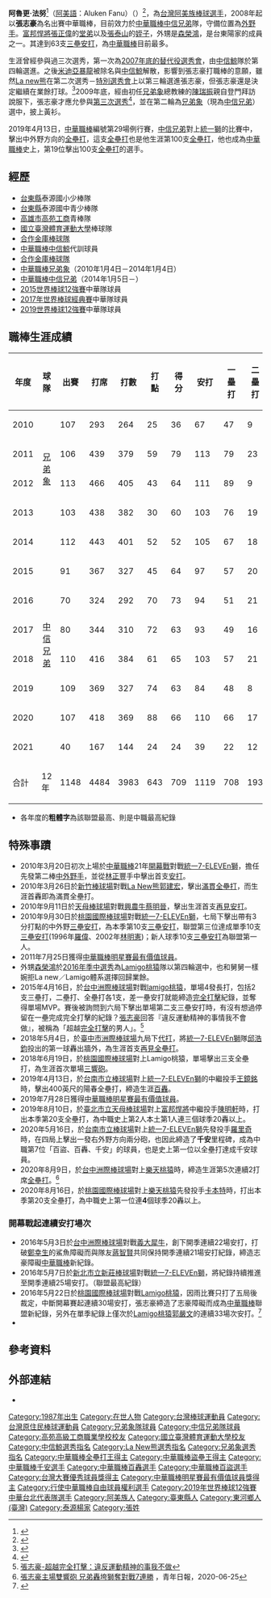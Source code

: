 {{about|[[台灣|台灣]][[棒球|棒球]]選手|台灣民進黨籍政治人物|張志豪 (台灣政治人物)|亞視新聞記者|張志豪 (記者)}}
{{Infobox CPBL player|
|name=張志豪<br>Aluken Fanu|
|image=|
|width=300|
|position=外野手|
|team=中信兄弟|
|number=7|
|bats=左|
|throws=右|
|birthdate={{birth_date_and_age|1987|5|15|mf=y}}|
|birthplace={{TWN}}[[臺東縣|臺東縣]][[東河鄉_(臺灣)|東河鄉]]|
|debutdate=3月20日
|debutyear=2010年
|debutteam=兄弟象
|statyear=2021年球季
|stat1label=打擊率
|stat1value=0.281
|stat2label=全壘打
|stat2value=155
|stat3label=打點
|stat3value=643
|stat4label=盜壘
|stat4value=141
|teams=<nowiki></nowiki> 
*[[兄弟象|兄弟象]]（2010年1月4日－2014年1月4日）
*[[中信兄弟|中信兄弟]]（2014年1月5日－）
|awards=<nowiki></nowiki>
*中華職棒年度總冠軍：2010、2021
*[[中華職棒全壘打王|中華職棒全壘打王]]：2018
*[[中華職棒盜壘王|中華職棒盜壘王]]：2012
*[[中華職棒最佳十人獎|中華職棒最佳十人獎]]（外野手）：2017
*[[中華職棒金手套獎|中華職棒金手套獎]]（外野手）：2013、2017、2018、2019
*[[中華職棒單月MVP|中華職棒單月MVP]]：2020/05
*[[中華職棒明星賽|中華職棒明星賽]]：2010、2011、2012、2013、2014、2015、2016、2017、2018、2019
*[[中華職棒明星賽最有價值球員|中華職棒明星賽最有價值球員]]（2011、2019年）
*[[中華職棒年度最佳美技獎|中華職棒年度最佳美技獎]]：2015
*[[中華職棒總冠軍賽優秀球員獎|中華職棒總冠軍賽優秀球員獎]]（敗方）（2017年、2019年）
*2019年4月13日成為[[中華職棒|中華職棒]]史上第19位擊出100支[[全壘打|全壘打]]的選手
*2020年5月16日成為[[中華職棒|中華職棒]]史上第7位完成百轟百盜千安選手
}}
'''阿魯更·法努'''<ref>{{cite news |author1=朗嘎魯 |title=正名!中職4球員跟進 阿美族名上場 |url=http://www.tipp.org.tw/news_article.asp?F_ID=28070&PageSize=15&Page=2467&startTime=&endTime=&FT_No=&NSubject_No=&SelectSubject=&Subject_No=&SubSubject_No=&TA_No=&Orderby=&KeyWords=&Order=&IsSelect=|accessdate=2020-01-04 |work=原住民族電視台 |date=2011-11-14|archive-date=2020-12-04 |archive-url=https://web.archive.org/web/20201204181958/https://video.udn.com/news/483811 |dead-url=no }}</ref>（[[阿美語|阿美語]]：Aluken Fanu）（{{bd|1987年|5月15日}}）<ref>{{cite news |author1=黃文鈴 |title=圖／張志豪背上刺翅膀 終於「展翅高飛」 |url=https://video.udn.com/news/483811 |accessdate=2020-01-04 |work=聯合影音網 |date=2016-05-03 |archive-date=2020-12-04 |archive-url=https://web.archive.org/web/20201204181958/https://video.udn.com/news/483811 |dead-url=no }}</ref>，為[[台灣|台灣]][[阿美族|阿美族]][[棒球|棒球]][[選手|選手]]，2008年起以'''張志豪'''為名出賽中華職棒，目前效力於[[中華職棒|中華職棒]][[中信兄弟|中信兄弟]]隊，守備位置為[[外野手|外野手]]。[[富邦悍將|富邦悍將]][[張正偉|張正偉]]的[[堂弟|堂弟]]以及[[張泰山|張泰山]]的[[姪子|姪子]]，外甥是[[森榮鴻|森榮鴻]]，是台東陽家的成員之一。其達到63支[[三壘安打|三壘安打]]，為[[中華職棒|中華職棒]]目前最多。

生涯曾經參與過三次選秀，第一次為[[中華職棒歷年選秀會#職棒十九年（2008年）|2007年底的替代役選秀會]]，由[[中信鯨|中信鯨]]隊於第四輪選進。之後[[米迪亞暴龍|米迪亞暴龍]]被除名與[[中信鯨|中信鯨]]解散，影響到張志豪打職棒的意願，雖然[[La_new熊|La new熊]]在第二次選秀－[[中華職棒歷年選秀會#職棒二十年（2009年）|特別選秀會]]上以第三輪選進張志豪，但張志豪還是決定繼續在業餘打球。<ref>{{Cite web |url=http://sports.ltn.com.tw/news/paper/275140 |title=合庫好小子 向職棒說NO |access-date=2016-06-27 |archive-url=https://web.archive.org/web/20160813051146/http://sports.ltn.com.tw/news/paper/275140 |archive-date=2016-08-13 |dead-url=no }}</ref>2009年底，經由初任[[兄弟象|兄弟象]]總教練的[[陳瑞振|陳瑞振]]親自登門拜訪說服下，張志豪才應允參與[[中華職棒歷年選秀會#職棒二十一年（2010年）|第三次選秀]]<ref>{{Cite web |url=http://sports.ltn.com.tw/news/paper/985848 |title=拒絕職棒的小子 留名職棒青史 |access-date=2016-06-27 |archive-url=https://web.archive.org/web/20160608083224/http://sports.ltn.com.tw/news/paper/985848 |archive-date=2016-06-08 |dead-url=no }}</ref>，並在第二輪為[[兄弟象|兄弟象]]（現為[[中信兄弟|中信兄弟]]）選中，披上黃衫。

2019年4月13日，[[中華職棒|中華職棒]]編號第29場例行賽，[[中信兄弟|中信兄弟]]對上[[統一獅|統一獅]]的比賽中，擊出中外野方向的[[全壘打|全壘打]]，這支[[全壘打|全壘打]]也是他生涯第100支[[全壘打|全壘打]]，他也成為[[中華職棒|中華職棒]]史上，第19位擊出100支[[全壘打|全壘打]]的選手。

==經歷==
*[[台東縣|台東縣]]泰源國小少棒隊
*[[台東縣|台東縣]]泰源國中青少棒隊
*[[高雄市|高雄市]][[高苑工商|高苑工商]]青棒隊
*[[台灣體院|國立臺灣體育運動大學]]棒球隊
*[[合作金庫棒球隊|合作金庫棒球隊]]
*[[中華職棒|中華職棒]][[中信鯨|中信鯨]]代訓球員
*[[合作金庫棒球隊|合作金庫棒球隊]]
*[[中華職棒|中華職棒]][[兄弟象|兄弟象]]（2010年1月4日－2014年1月4日）
*[[中華職棒|中華職棒]][[中信兄弟|中信兄弟]]（2014年1月5日－）
*[[世界棒球12強賽|2015世界棒球12強賽]]中華隊球員
*[[2017年世界棒球經典賽|2017年世界棒球經典賽]]中華隊球員
*[[世界棒球12強賽|2019世界棒球12強賽]]中華隊球員

==職棒生涯成績==
{| class="wikitable"
|- align=center style="color:black; background-color:yellow"
!年度!!球隊!!出賽!!打席!!打數!!打點!!得分!!安打!!一壘打!!二壘打!!三壘打!!全壘打!!壘打數!!三振!!盜壘!!雙殺打!!四死!!打擊率!!上壘率!!長打率!!OPS
|- align=center
|2010||rowspan="4" style="text-align: center;"|[[兄弟象|兄弟象]]||107||293||264||25||36||67||47||9||'''10'''||1||99||67||13||0||23||0.254||0.314||0.375||0.689
|- align=center
|2011||106||439||379||59||79||113||79||23||8||3||161||75||21||12||46||0.298||0.371||0.425||0.796
|- align=center
|2012||113||466||405||43||64||111||89||9||10||3||149||'''92'''||'''22'''||7||48||0.274||0.347||0.368||0.715
|- align=center
|2013||103||438||382||30||60||103||76||19||5||3||141||71||13||9||40||0.270||0.336||0.369||0.705
|- align=center
|2014||rowspan="8" style="text-align: center;"|[[中信兄弟|中信兄弟]]||112||443||401||52||52||105||67||18||'''10'''||10||173||73||20||5||31||0.262||0.312||0.431||0.743
|- align=center
|2015||91||367||327||45||64||97||57||20||6||14||171||57||12||3||31||0.297||0.356||0.523||0.879
|- align=center
|2016||70||324||292||70||73||94||51||21||5||17||176||61||7||6||29||0.322||0.375||0.603||0.978
|- align=center
|2017||80||344||310||72||63||93||49||16||4||24||189||86||11||6||32||0.300||0.363||0.610||0.973
|- align=center
|2018||110||416||384||61||65||103||57||21||3||'''22'''||196||'''110'''||4||2||31||0.268||0.322||0.510||0.832
|- align="center"
|2019||109||369||327||74||63||84||48||8||2||26||166||97||10||3||39||0.257||0.330||0.532||0.862
|- align="center"
|2020||107||418||369||88||66||110||66||17||0||27||208||78||4||8||46||0.298||0.373||0.564||1.020
|- align="center"
|2021||40||167||144||24||24||39||22||12||0||5||66||42||4||1||20||0.271||0.365||0.458||0.823
|- align=center style="color:black; background-color:yellow"
|合計||12年||1148||4484||3983||643||709||1119||708||193||{{Color|red|'''63'''}}||155||1903||909||141||62||418||0.281||0.346||0.478||0.824
|}
*各年度的'''粗體字'''為該聯盟最高、{{Color|red|'''粗紅體字'''}}則是中職最高紀錄

==特殊事蹟== 
*2010年3月20日初次上場於[[中華職棒|中華職棒]]21年[[開幕戰|開幕戰]]對戰[[統一7-ELEVEn獅|統一7-ELEVEn獅]]，擔任先發第二棒[[中外野手|中外野手]]，並從[[林正豐|林正豐]]手中擊出首支[[安打|安打]]。
*2010年3月26日於[[新竹棒球場|新竹棒球場]]對戰[[La_New熊|La New熊]][[郭建宏|郭建宏]]，擊出[[滿貫全壘打|滿貫全壘打]]，而生涯首轟即為滿貫全壘打。
*2010年9月11日於[[天母棒球場|天母棒球場]]對戰[[興農牛|興農牛]][[蔡明晉|蔡明晉]]，擊出生涯首支[[再見安打|再見安打]]。
*2010年9月30日於[[桃園國際棒球場|桃園國際棒球場]]對戰[[統一7-ELEVEn獅|統一7-ELEVEn獅]]，七局下擊出帶有3分打點的中外野[[三壘安打|三壘安打]]，為本季第10支[[三壘安打|三壘安打]]，聯盟第三位達成單季10支[[三壘安打|三壘安打]](1996年[[羅偉|羅偉]]、2002年[[林明憲|林明憲]])；新人球季10支[[三壘安打|三壘安打]]為聯盟第一人。
*2011年7月25日獲得[[明星賽|中華職棒明星賽]][[最有價值球員|最有價值球員]]。
*外甥[[森榮鴻|森榮鴻]]於[[中華職棒歷年選秀會#職棒二十七年（2016年）|2016年季中選秀]]為[[Lamigo桃猿|Lamigo桃猿]]隊以第四輪選中，也和舅舅一樣婉拒La new／Lamigo體系選擇回歸業餘。
*2015年4月16日，於[[台中洲際棒球場|台中洲際棒球場]]對戰[[lamigo桃猿|lamigo桃猿]]，單場4發長打，包括2支三壘打，二壘打、全壘打各1支，差一壘安打就能締造[[完全打擊|完全打擊]]紀錄，並奪得單場MVP。賽後被詢問到六局下擊出單場第二支三壘安打時，有沒有想過停留在一壘完成完全打擊的紀錄？[[張志豪|張志豪]]回答『違反運動精神的事情我不會做』，被稱為「超越[[完全打擊|完全打擊]]的男人」。<ref>[https://www.youtube.com/watch?v=t8JHbRiM9Vw 張志豪-超越完全打擊：違反運動精神的事我不做]</ref>
*2018年5月4日，於[[臺中市洲際棒球場|臺中市洲際棒球場]]九局下[[代打|代打]]，將[[統一7-ELEVEn獅|統一7-ELEVEn獅]]隊[[邱浩鈞|邱浩鈞]]投出的第一球轟出牆外，為生涯首支[[再見全壘打|再見全壘打]]。
*2018年6月19日，於[[桃園國際棒球場|桃園國際棒球場]]對上Lamigo桃猿，單場擊出三支全壘打，為生涯首次單場[[三響砲|三響砲]]。
*2019年4月13日，於[[台南市立棒球場|台南市立棒球場]]對上[[統一7-ELEVEn獅|統一7-ELEVEn獅]]的中繼投手[[王鏡銘|王鏡銘]]時，擊出400英尺的陽春全壘打，締造生涯[[百轟|百轟]]。
*2019年7月28日獲得[[中華職棒明星賽|中華職棒明星賽]][[最有價值球員|最有價值球員]]。
*2019年8月10日，於[[臺北市立天母棒球場|臺北市立天母棒球場]]對上[[富邦悍將|富邦悍將]]中繼投手[[陳明軒|陳明軒]]時，打出本季第20支全壘打，為中職史上第2人本土第1人連三個球季20轟以上。
*2020年5月16日，於[[台南市立棒球場|台南市立棒球場]]對上[[統一7-ELEVEn獅|統一7-ELEVEn獅]]先發投手[[喬希·羅尼克|羅里奇]]時，在四局上擊出一發右外野方向兩分砲，也因此締造了'''千安'''里程碑，成為中職第7位「百盜、百轟、千安」的球員，也是史上第一位以全壘打達成千安球員。
*2020年8月9日，於[[台中洲際棒球場|台中洲際棒球場]]對上[[樂天桃猿|樂天桃猿]]時，締造生涯第5次連續2打席[[全壘打|全壘打]]。<ref>[https://www.ydn.com.tw/News/387763 張志豪主場雙響砲 兄弟轟垮獅奪對戰7連勝] {{Wayback|url=https://www.ydn.com.tw/News/387763 |date=20200817102401 }}，青年日報，2020-06-25</ref>
*2020年8月16日，於[[桃園國際棒球場|桃園國際棒球場]]對上[[樂天桃猿|樂天桃猿]]先發投手[[瑞安·卡本特|卡本特]]時，打出本季第20支全壘打，為中職史上第一位連'''4'''個球季20轟以上。
===開幕戰起連續安打場次===
*2016年5月3日於[[台中洲際棒球場|台中洲際棒球場]]對戰[[義大犀牛|義大犀牛]]，創下開季連續22場安打，打破[[鄭幸生|鄭幸生]]的鯊魚障礙而與隊友[[蔣智賢|蔣智賢]]共同保持開季連續21場安打紀錄，締造志豪障礙[[中華職棒|中華職棒]]新紀錄。
*2016年5月7日於[[新北市立新莊棒球場|新北市立新莊棒球場]]對戰[[統一7-ELEVEn獅|統一7-ELEVEn獅]]，將紀錄持續推進至開季連續25場安打。（聯盟最高紀錄）
*2016年5月22日於[[桃園國際棒球場|桃園國際棒球場]]對戰[[Lamigo桃猿|Lamigo桃猿]]，因雨比賽只打了五局後裁定，中斷開幕賽起連續30場安打，張志豪締造了志豪障礙而成為[[中華職棒|中華職棒]]聯盟新紀錄，另外在單季紀錄上僅次於[[Lamigo桃猿|Lamigo桃猿]][[郭嚴文|郭嚴文]]的連續33場次安打。<ref>{{Cite web |url=http://udn.com/news/story/7/1712104-%E4%B8%AD%E8%81%B7%EF%BC%8F%E9%80%A3%E7%BA%8C%E5%A0%B4%E6%AC%A1%E5%AE%89%E6%89%93%E7%B4%80%E9%8C%84%E4%B8%AD%E6%96%B7-%E5%BC%B5%E5%BF%97%E8%B1%AA%E6%9C%AA%E8%83%BD%E8%BF%BD%E4%B8%8A%E9%83%AD%E5%9A%B4%E6%96%87 |title=中職／連續場次安打紀錄中斷-張志豪未能追上郭嚴文 |access-date=2019-12-07 |archive-url=https://web.archive.org/web/20160531012514/http://udn.com/news/story/7/1712104-%E4%B8%AD%E8%81%B7%EF%BC%8F%E9%80%A3%E7%BA%8C%E5%A0%B4%E6%AC%A1%E5%AE%89%E6%89%93%E7%B4%80%E9%8C%84%E4%B8%AD%E6%96%B7-%E5%BC%B5%E5%BF%97%E8%B1%AA%E6%9C%AA%E8%83%BD%E8%BF%BD%E4%B8%8A%E9%83%AD%E5%9A%B4%E6%96%87 |archive-date=2016-05-31 |dead-url=no }}</ref>
*

==參考資料==
{{Reflist}}
==外部連結==
{{台灣棒球維基館|張志豪(198705)|張志豪}}
{{中華職棒球員資料|id=R244|name=張志豪}}
*{{Facebook|ALuKenFaNu}}
{{start box}}
{{s-awards}}
{{s-before|[[高國慶|高國慶]]<br />[[蘇智傑|蘇智傑]]}}
{{s-title|[[中華職棒明星賽|中華職棒明星賽]]MVP|2011年<br />2019年}}
{{s-after|[[陳鏞基|陳鏞基]]<br />現任}}
{{s-before|[[張正偉|張正偉]]}}
{{s-title|[[中華職棒盜壘王|中華職棒盜壘王]]|2012年}}
{{s-after|[[王勝偉|王勝偉]]}}
{{s-before|[[彭政閔|彭政閔]]<br />[[蘇智傑|蘇智傑]]}}
{{s-title|[[中華職棒總冠軍賽優秀球員獎|中華職棒總冠軍賽優秀球員獎]]（敗方）|2017年<br />2019年}}
{{s-after|[[蘇智傑|蘇智傑]]<br />[[江坤宇|江坤宇]]}}
{{s-before|[[蘇建榮|蘇建榮]]、[[鍾承佑|鍾承佑]]、[[詹智堯|詹智堯]]<br />[[林哲瑄|林哲瑄]]、[[羅國龍|羅國龍]]、[[王柏融|王柏融]]}}
{{s-title|[[中華職棒金手套獎|中華職棒金手套獎]]（外野手）|2013年<br />2017-2019年}}
{{s-after|[[張建銘|張建銘]]、[[張正偉|張正偉]]、[[詹智堯|詹智堯]]<br />[[詹子賢|詹子賢]]、[[蘇智傑|蘇智傑]]、[[陳子豪|陳子豪]]}}
{{s-before|[[高國輝|高國輝]]、[[王柏融|王柏融]]、[[林哲瑄|林哲瑄]]}}
{{s-title|[[中華職棒最佳十人獎|中華職棒最佳十人獎]]（外野手）|2017年}}
{{s-after|[[王柏融|王柏融]]、[[陳子豪|陳子豪]]、[[藍寅倫|藍寅倫]]}}
{{s-before|[[王柏融|王柏融]]}}
{{s-title|[[中華職棒全壘打王|中華職棒全壘打王]]|2018年}}
{{s-after|[[朱育賢|朱育賢]]}}
{{end box}}

{{中信兄弟隊球員名單}}
{{中華職棒百盜球員}}
{{中華職棒百轟球員}}
{{中華職棒千安球員}}
{{兄弟象2010年中華職棒總冠軍}}
{{2015年世界棒球12強賽中華成棒代表隊}}
{{2017年世界棒球經典賽中華成棒代表隊}}
{{2019年世界棒球12強賽中華成棒代表隊}}
{{鳳凰藝能旗下藝人}}
{{秉初運動娛樂經紀}}
{{DEFAULTSORT:Chang Chih Hao}}
[[Category:1987年出生|Category:1987年出生]]
[[Category:在世人物|Category:在世人物]]
[[Category:台灣棒球運動員|Category:台灣棒球運動員]]
[[Category:台灣原住民棒球運動員|Category:台灣原住民棒球運動員]]
[[Category:兄弟象隊球員|Category:兄弟象隊球員]]
[[Category:中信兄弟隊球員|Category:中信兄弟隊球員]]
[[Category:高苑高級工商職業學校校友|Category:高苑高級工商職業學校校友]]
[[Category:國立臺灣體育運動大學校友|Category:國立臺灣體育運動大學校友]]
[[Category:中信鯨選秀指名|Category:中信鯨選秀指名]]
[[Category:La_New熊選秀指名|Category:La New熊選秀指名]]
[[Category:兄弟象選秀指名|Category:兄弟象選秀指名]]
[[Category:中華職棒全壘打王得主|Category:中華職棒全壘打王得主]]
[[Category:中華職棒盜壘王得主|Category:中華職棒盜壘王得主]]
[[Category:中華職棒千安選手|Category:中華職棒千安選手]]
[[Category:中華職棒百轟選手|Category:中華職棒百轟選手]]
[[Category:中華職棒百盜選手|Category:中華職棒百盜選手]]
[[Category:台灣大賽優秀球員獎得主|Category:台灣大賽優秀球員獎得主]]
[[Category:中華職棒明星賽最有價值球員獎得主|Category:中華職棒明星賽最有價值球員獎得主]]
[[Category:行使中華職棒自由球員權利選手|Category:行使中華職棒自由球員權利選手]]
[[Category:2019年世界棒球12強賽中華台北代表隊選手|Category:2019年世界棒球12強賽中華台北代表隊選手]]
[[Category:阿美族人|Category:阿美族人]]
[[Category:臺東縣人|Category:臺東縣人]]
[[Category:東河鄉人_(臺灣)|Category:東河鄉人 (臺灣)]]
[[Category:泰源楊家|Category:泰源楊家]]
[[Category:張姓|Category:張姓]]